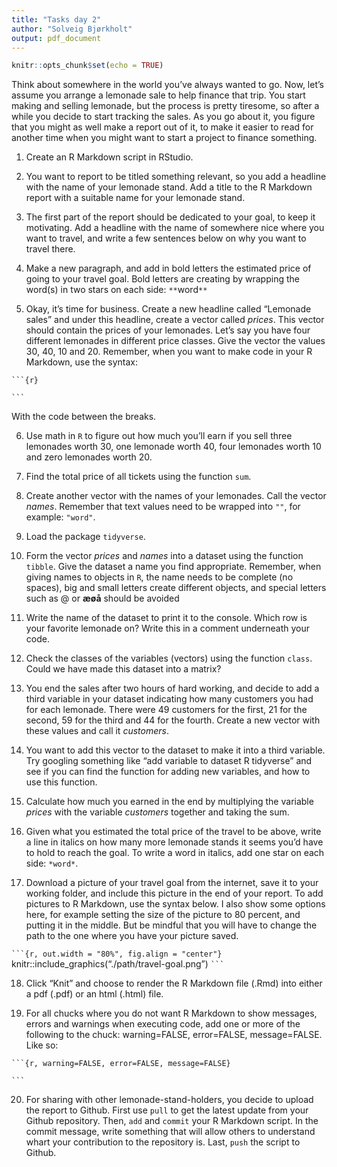 ```yaml
---
title: "Tasks day 2"
author: "Solveig Bjørkholt"
output: pdf_document
---
```


```r
knitr::opts_chunk$set(echo = TRUE)
```

Think about somewhere in the world you've always wanted to go. Now, let's assume you arrange a lemonade sale to help finance that trip. You start making and selling lemonade, but the process is pretty tiresome, so after a while you decide to start tracking the sales. As you go about it, you figure that you might as well make a report out of it, to make it easier to read for another time when you might want to start a project to finance something.

1. Create an R Markdown script in RStudio.

2. You want to report to be titled something relevant, so you add a headline with the name of your lemonade stand. Add a title to the R Markdown report with a suitable name for your lemonade stand. 

3. The first part of the report should be dedicated to your goal, to keep it motivating. Add a headline with the name of somewhere nice where you want to travel, and write a few sentences below on why you want to travel there. 

4. Make a new paragraph, and add in bold letters the estimated price of going to your travel goal. Bold letters are creating by wrapping the word(s) in two stars on each side: `**`word`**`

5. Okay, it's time for business. Create a new headline called "Lemonade sales" and under this headline, create a vector called *prices*. This vector should contain the prices of your lemonades. Let's say you have four different lemonades in different price classes. Give the vector the values 30, 40, 10 and 20. Remember, when you want to make code in your R Markdown, use the syntax:

` ```{r} `

` ``` `

With the code between the breaks.

6. Use math in `R` to figure out how much you'll earn if you sell three lemonades worth 30, one lemonade worth 40, four lemonades worth 10 and zero lemonades worth 20.

7. Find the total price of all tickets using the function `sum`.

8. Create another vector with the names of your lemonades. Call the vector *names*. Remember that text values need to be wrapped into `""`, for example: `"word"`.

9. Load the package `tidyverse`. 

10. Form the vector *prices* and *names* into a dataset using the function `tibble`. Give the dataset a name you find appropriate. Remember, when giving names to objects in `R`, the name needs to be complete (no spaces), big and small letters create different objects, and special letters such as @ or **æøå** should be avoided

11. Write the name of the dataset to print it to the console. Which row is your favorite lemonade on? Write this in a comment underneath your code.

12. Check the classes of the variables (vectors) using the function `class`. Could we have made this dataset into a matrix?

13. You end the sales after two hours of hard working, and decide to add a third variable in your dataset indicating how many customers you had for each lemonade. There were 49 customers for the first, 21 for the second, 59 for the third and 44 for the fourth. Create a new vector with these values and call it *customers*.

14. You want to add this vector to the dataset to make it into a third variable. Try googling something like "add variable to dataset R tidyverse" and see if you can find the function for adding new variables, and how to use this function.

15. Calculate how much you earned in the end by multiplying the variable *prices* with the variable *customers* together and taking the sum.

16. Given what you estimated the total price of the travel to be above, write a line in italics on how many more lemonade stands it seems you'd have to hold to reach the goal. To write a word in italics, add one star on each side: `*word*`.

17. Download a picture of your travel goal from the internet, save it to your working folder, and include this picture in the end of your report. To add pictures to R Markdown, use the syntax below. I also show some options here, for example setting the size of the picture to 80 percent, and putting it in the middle. But be mindful that you will have to change the path to the one where you have your picture saved.

` ```{r, out.width = "80%", fig.align = "center"} `
knitr::include_graphics("./path/travel-goal.png")
` ``` `

18. Click "Knit" and choose to render the R Markdown file (.Rmd) into either a pdf (.pdf) or an html (.html) file. 

19. For all chucks where you do not want R Markdown to show messages, errors and warnings when executing code, add one or more of the following to the chuck: warning=FALSE, error=FALSE, message=FALSE. Like so:

` ```{r, warning=FALSE, error=FALSE, message=FALSE}`

` ``` `

20. For sharing with other lemonade-stand-holders, you decide to upload the report to Github. First use `pull` to get the latest update from your Github repository. Then, `add` and `commit` your R Markdown script. In the commit message, write something that will allow others to understand whart your contribution to the repository is. Last, `push` the script to Github. 


